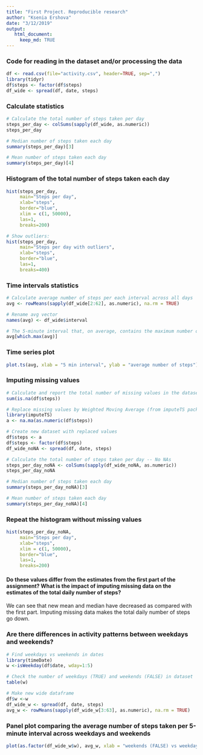 ```yaml
---
title: "First Project. Reproducible research"
author: "Ksenia Ershova"
date: "3/12/2019"
output:
   html_document:
     keep_md: TRUE
---
```


### Code for reading in the dataset and/or processing the data
```r
df <- read.csv(file="activity.csv", header=TRUE, sep=",")
library(tidyr)
df$steps <- factor(df$steps)
df_wide <- spread(df, date, steps)
```

### Calculate statistics
```r
# Calculate the total number of steps taken per day
steps_per_day <- colSums(sapply(df_wide, as.numeric))
steps_per_day

# Median number of steps taken each day
summary(steps_per_day)[3]

# Mean number of steps taken each day
summary(steps_per_day)[4]
```

### Histogram of the total number of steps taken each day
```r
hist(steps_per_day, 
     main="Steps per day", 
     xlab="steps", 
     border="blue",
     xlim = c(1, 50000),
     las=1, 
     breaks=200)

# Show outliers:
hist(steps_per_day, 
     main="Steps per day with outliers", 
     xlab="steps", 
     border="blue",
     las=1, 
     breaks=400)

```

### Time intervals statistics
```r
# Calculate average number of steps per each interval across all days
avg <- rowMeans(sapply(df_wide[2:62], as.numeric), na.rm = TRUE)

# Rename avg vector
names(avg) <- df_wide$interval

# The 5-minute interval that, on average, contains the maximum number of steps
avg[which.max(avg)]
```

### Time series plot
```r
plot.ts(avg, xlab = "5 min interval", ylab = "average number of steps")

```

### Imputing missing values
```r
# Calculate and report the total number of missing values in the dataset 
sum(is.na(df$steps))

# Replace missing values by Weighted Moving Average (from imputeTS package)
library(imputeTS)
a <- na.ma(as.numeric(df$steps))

# Create new dataset with replaced values
df$steps <- a
df$steps <- factor(df$steps)
df_wide_noNA <- spread(df, date, steps)

# Calculate the total number of steps taken per day -- No NAs
steps_per_day_noNA <- colSums(sapply(df_wide_noNA, as.numeric))
steps_per_day_noNA

# Median number of steps taken each day
summary(steps_per_day_noNA)[3]

# Mean number of steps taken each day
summary(steps_per_day_noNA)[4]
```

### Repeat the histogram without missing values
```r

hist(steps_per_day_noNA, 
     main="Steps per day", 
     xlab="steps",
     xlim = c(1, 50000),
     border="blue",
     las=1, 
     breaks=200)
```

#### Do these values differ from the estimates from the first part of the assignment? What is the impact of imputing missing data on the estimates of the total daily number of steps?

We can see that new mean and median have decreased as compared with the first part. Imputing missing data makes the total daily number of steps go down.

### Are there differences in activity patterns between weekdays and weekends?
```r
# Find weekdays vs weekends in dates
library(timeDate)
w <-isWeekday(df$date, wday=1:5)

# Check the number of weekdays (TRUE) and weekends (FALSE) in dataset
table(w)

# Make new wide dataframe
df$w <-w
df_wide_w <- spread(df, date, steps)
avg_w <- rowMeans(sapply(df_wide_w[3:63], as.numeric), na.rm = TRUE)
```

### Panel plot comparing the average number of steps taken per 5-minute interval across weekdays and weekends
```r
plot(as.factor(df_wide_w$w), avg_w, xlab = "weekends (FALSE) vs weekdays (TRUE)", ylab = "average number of steps")
```



